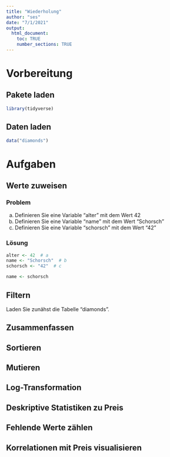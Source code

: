 ```yaml
---
title: "Wiederholung"
author: "ses"
date: "7/1/2021"
output: 
  html_document:
    toc: TRUE
    number_sections: TRUE
---
```






# Vorbereitung

## Pakete laden

```r
library(tidyverse)
```



## Daten laden

```r
data("diamonds")
```



# Aufgaben


## Werte zuweisen


### Problem

a) Definieren Sie eine Variable "alter" mit dem Wert 42
b) Definieren Sie eine Variable "name" mit dem Wert "Schorsch"
c) Definieren Sie eine Variable "schorsch" mit dem Wert "42"


### Lösung




```r
alter <- 42  # a
name <- "Schorsch"  # b
schorsch <- "42"  # c
```


```r
name <- schorsch
```



## Filtern


Laden Sie zunähst die Tabelle "diamonds".

## Zusammenfassen


## Sortieren


## Mutieren



## Log-Transformation


## Deskriptive Statistiken zu Preis


## Fehlende Werte zählen


## Korrelationen mit Preis visualisieren


## 



